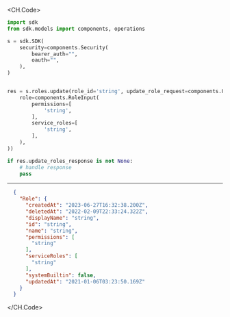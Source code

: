 
<CH.Code>
```python Update.py
import sdk
from sdk.models import components, operations

s = sdk.SDK(
    security=components.Security(
        bearer_auth="",
        oauth="",
    ),
)


res = s.roles.update(role_id='string', update_role_request=components.UpdateRoleRequest(
    role=components.RoleInput(
        permissions=[
            'string',
        ],
        service_roles=[
            'string',
        ],
    ),
))

if res.update_roles_response is not None:
    # handle response
    pass
```
---

```json Example Response
  {
    "Role": {
      "createdAt": "2023-06-27T16:32:38.200Z",
      "deletedAt": "2022-02-09T22:33:24.322Z",
      "displayName": "string",
      "id": "string",
      "name": "string",
      "permissions": [
        "string"
      ],
      "serviceRoles": [
        "string"
      ],
      "systemBuiltin": false,
      "updatedAt": "2021-01-06T03:23:50.169Z"
    }
  }
```
</CH.Code>
